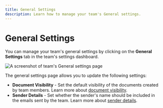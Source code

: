 ```yaml
---
title: General Settings
description: Learn how to manage your team's General settings.
---
```


# General Settings

You can manage your team's general settings by clicking on the **General Settings** tab in the team's settings dashboard.

![A screenshot of team's General settings page](/teams/team-general-settings.webp)

The general settings page allows you to update the following settings:

- **Document Visibility** - Set the default visibility of the documents created by team members. Learn more about [document visibility](/users/teams/document-visibility).
- **Sender Details** - Set whether the sender's name should be included in the emails sent by the team. Learn more about [sender details](/users/teams/sender-details).
